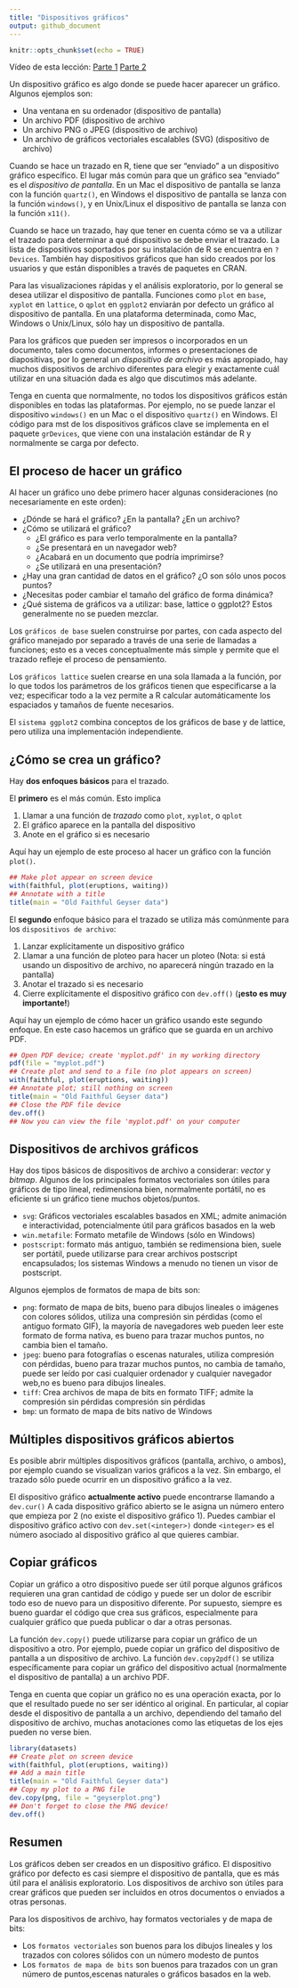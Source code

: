 ```yaml
---
title: "Dispositivos gráficos"
output: github_document
---
```


```r
knitr::opts_chunk$set(echo = TRUE)
```

Vídeo de esta lección: [Parte 1](https://youtu.be/ftc6_hqRYuY) [Parte 2](https://youtu.be/ci6ogllxVxg)

Un dispositivo gráfico es algo donde se puede hacer aparecer un gráfico. Algunos ejemplos son:

  * Una ventana en su ordenador (dispositivo de pantalla)
  * Un archivo PDF (dispositivo de archivo
  * Un archivo PNG o JPEG (dispositivo de archivo)
  * Un archivo de gráficos vectoriales escalables (SVG) (dispositivo de archivo)

Cuando se hace un trazado en R, tiene que ser "enviado" a un dispositivo gráfico específico. El lugar más común para que un gráfico sea "enviado" es el *dispositivo de pantalla*. En un Mac el dispositivo de pantalla se lanza con la función `quartz()`, en Windows el dispositivo de pantalla se lanza con la función `windows()`, y en Unix/Linux el dispositivo de pantalla se lanza con la función `x11()`. 

Cuando se hace un trazado, hay que tener en cuenta cómo se va a utilizar el trazado para determinar a qué dispositivo se debe enviar el trazado. La lista de dispositivos soportados por su instalación de R se encuentra en `?Devices`. También hay dispositivos gráficos que han sido creados por los usuarios y que están disponibles a través de paquetes en CRAN.

Para las visualizaciones rápidas y el análisis exploratorio, por lo general se desea utilizar el dispositivo de pantalla. Funciones como `plot` en `base`, `xyplot` en `lattice`, o `qplot` en `ggplot2` enviarán por defecto un gráfico al dispositivo de pantalla. En una plataforma determinada, como Mac, Windows o Unix/Linux, sólo hay un dispositivo de pantalla.

Para los gráficos que pueden ser impresos o incorporados en un documento, tales como documentos, informes o presentaciones de diapositivas, por lo general un *dispositivo de archivo* es más apropiado, hay muchos dispositivos de archivo diferentes para elegir y exactamente cuál utilizar en una situación dada es algo que discutimos más adelante.

Tenga en cuenta que normalmente, no todos los dispositivos gráficos están disponibles en todas las plataformas. Por ejemplo, no se puede lanzar el dispositivo `windows()` en un Mac o el dispositivo `quartz()` en Windows. El código para mst de los dispositivos gráficos clave se implementa en el paquete `grDevices`, que viene con una instalación estándar de R y normalmente se carga por defecto.

## El proceso de hacer un gráfico

Al hacer un gráfico uno debe primero hacer algunas consideraciones (no
necesariamente en este orden):

- ¿Dónde se hará el gráfico? ¿En la pantalla? ¿En un archivo? 
- ¿Cómo se utilizará el gráfico?
  - ¿El gráfico es para verlo temporalmente en la pantalla?  
  - ¿Se presentará en un navegador web?
  - ¿Acabará en un documento que podría imprimirse? 
  - ¿Se utilizará en una presentación?
- ¿Hay una gran cantidad de datos en el gráfico? ¿O son sólo unos
  pocos puntos?
- ¿Necesitas poder cambiar el tamaño del gráfico de forma dinámica?
- ¿Qué sistema de gráficos va a utilizar: base, lattice o ggplot2? Estos
  generalmente no se pueden mezclar.

Los `gráficos de base` suelen construirse por partes, con cada aspecto del gráfico manejado por separado a través de una serie de llamadas a funciones; esto es a veces conceptualmente más simple y permite que el trazado refleje el proceso de pensamiento. 

Los `gráficos lattice` suelen crearse en una sola llamada a la función, por lo que todos los parámetros de los gráficos tienen que especificarse a la vez; especificar todo a la vez permite a R calcular automáticamente los espaciados y tamaños de fuente necesarios. 

El `sistema ggplot2` combina conceptos de los gráficos de base y de lattice, pero utiliza una implementación independiente.

## ¿Cómo se crea un gráfico?

Hay **dos enfoques básicos** para el trazado. 

El **primero** es el más común. Esto implica

1. Llamar a una función de *trazado* como `plot`, `xyplot`, o `qplot`
2. El gráfico aparece en la pantalla del dispositivo
3. Anote en el gráfico si es necesario

Aquí hay un ejemplo de este proceso al hacer un gráfico con la función `plot()`.

```r
## Make plot appear on screen device
with(faithful, plot(eruptions, waiting)) 
## Annotate with a title
title(main = "Old Faithful Geyser data")  
```

El **segundo** enfoque básico para el trazado se utiliza más comúnmente para los `dispositivos de archivo`:

1. Lanzar explícitamente un dispositivo gráfico
2. Llamar a una función de ploteo para hacer un ploteo (Nota: si está usando un dispositivo de archivo, no aparecerá ningún trazado en la pantalla)
3. Anotar el trazado si es necesario
3. Cierre explícitamente el dispositivo gráfico con `dev.off()` (**¡esto es muy importante!**)

Aquí hay un ejemplo de cómo hacer un gráfico usando este segundo enfoque. En este caso hacemos un gráfico que se guarda en un archivo PDF.

```r
## Open PDF device; create 'myplot.pdf' in my working directory
pdf(file = "myplot.pdf")  
## Create plot and send to a file (no plot appears on screen)
with(faithful, plot(eruptions, waiting))  
## Annotate plot; still nothing on screen
title(main = "Old Faithful Geyser data")  
## Close the PDF file device
dev.off()  
## Now you can view the file 'myplot.pdf' on your computer
```

## Dispositivos de archivos gráficos

Hay dos tipos básicos de dispositivos de archivo a considerar: *vector* y *bitmap*. Algunos de los principales formatos vectoriales son útiles para gráficos de tipo lineal, redimensiona bien, normalmente portátil, no es eficiente si un gráfico tiene muchos objetos/puntos.

- `svg`: Gráficos vectoriales escalables basados en XML; admite animación e interactividad, potencialmente útil para gráficos basados en la web
- `win.metafile`: Formato metafile de Windows (sólo en Windows)
- `postscript`: formato más antiguo, también se redimensiona bien, suele ser portátil, puede utilizarse para crear archivos postscript encapsulados; los sistemas Windows a menudo no tienen un visor de postscript.

Algunos ejemplos de formatos de mapa de bits son:

- `png`: formato de mapa de bits, bueno para dibujos lineales o imágenes con colores sólidos, utiliza una compresión sin pérdidas (como el antiguo formato GIF), la mayoría de navegadores web pueden leer este formato de forma nativa, es bueno para trazar muchos puntos, no cambia bien el tamaño.
- `jpeg`: bueno para fotografías o escenas naturales, utiliza compresión con pérdidas, bueno para trazar muchos puntos, no cambia de tamaño, puede ser leído por casi cualquier ordenador y cualquier navegador web,no es bueno para dibujos lineales.
- `tiff`: Crea archivos de mapa de bits en formato TIFF; admite la compresión sin pérdidas compresión sin pérdidas
- `bmp`: un formato de mapa de bits nativo de Windows

## Múltiples dispositivos gráficos abiertos

Es posible abrir múltiples dispositivos gráficos (pantalla, archivo, o ambos), por ejemplo cuando se visualizan varios gráficos a la vez. Sin embargo, el trazado sólo puede ocurrir en un dispositivo gráfico a la vez. 
  
El dispositivo gráfico **actualmente activo** puede encontrarse llamando a `dev.cur()` A cada dispositivo gráfico abierto se le asigna un número entero que empieza por 2 (no existe el dispositivo gráfico 1). Puedes cambiar el dispositivo gráfico activo con `dev.set(<integer>)` donde `<integer>` es el número asociado al dispositivo gráfico al que quieres cambiar.

## Copiar gráficos

Copiar un gráfico a otro dispositivo puede ser útil porque algunos gráficos requieren una gran cantidad de código y puede ser un dolor de escribir todo eso de nuevo para un dispositivo diferente. Por supuesto, siempre es bueno guardar el código que crea sus gráficos, especialmente para cualquier gráfico que pueda publicar o dar a otras personas. 

La función `dev.copy()` puede utilizarse para copiar un gráfico de un dispositivo a otro. Por ejemplo, puede copiar un gráfico del dispositivo de pantalla a un dispositivo de archivo. La función `dev.copy2pdf()` se utiliza específicamente para copiar un gráfico del dispositivo actual (normalmente el dispositivo de pantalla) a un archivo PDF.

Tenga en cuenta que copiar un gráfico no es una operación exacta, por lo que el resultado puede no ser ser idéntico al original. En particular, al copiar desde el dispositivo de pantalla a un archivo, dependiendo del tamaño del dispositivo de archivo, muchas anotaciones como las etiquetas de los ejes pueden no verse bien.

```r
library(datasets)
## Create plot on screen device
with(faithful, plot(eruptions, waiting))  
## Add a main title
title(main = "Old Faithful Geyser data")  
## Copy my plot to a PNG file
dev.copy(png, file = "geyserplot.png")  
## Don't forget to close the PNG device!
dev.off()  
```

## Resumen

Los gráficos deben ser creados en un dispositivo gráfico. El dispositivo gráfico por defecto es casi siempre el dispositivo de pantalla, que es más útil para el análisis exploratorio. Los dispositivos de archivo son útiles para crear gráficos que pueden ser incluidos en otros documentos o enviados a otras personas.

Para los dispositivos de archivo, hay formatos vectoriales y de mapa de bits:

  - Los `formatos vectoriales` son buenos para los dibujos lineales y los trazados con colores sólidos con un número modesto de puntos
  - Los `formatos de mapa de bits` son buenos para trazados con un gran número de puntos,escenas naturales o gráficos basados en la web.